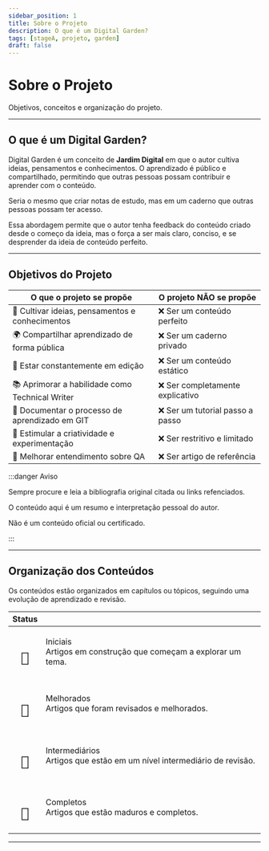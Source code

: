 ```yaml
---
sidebar_position: 1
title: Sobre o Projeto
description: O que é um Digital Garden?
tags: [stageA, projeto, garden]
draft: false
---
```


# Sobre o Projeto

Objetivos, conceitos e organização do projeto.

---

## O que é um Digital Garden?

Digital Garden é um conceito de **Jardim Digital** em que o autor cultiva ideias, pensamentos e conhecimentos. O aprendizado é público e compartilhado, permitindo que outras pessoas possam contribuir e aprender com o conteúdo.

Seria o mesmo que criar notas de estudo, mas em um caderno que outras pessoas possam ter acesso.

Essa abordagem permite que o autor tenha feedback do conteúdo criado desde o começo da ideia, mas o força a ser mais claro, conciso, e se desprender da ideia de conteúdo perfeito.

---

## Objetivos do Projeto

| O que o projeto se propõe | O projeto NÃO se propõe |
|--------------------------|-------------------------------|
| 🌱 Cultivar ideias, pensamentos e conhecimentos | ❌ Ser um conteúdo perfeito |
| 🌍 Compartilhar aprendizado de forma pública | ❌ Ser um caderno privado |
| 📝 Estar constantemente em edição | ❌ Ser um conteúdo estático |
| 📚 Aprimorar a habilidade como Technical Writer | ❌ Ser completamente explicativo |
| 📖 Documentar o processo de aprendizado em GIT | ❌ Ser um tutorial passo a passo |
| 🚀 Estimular a criatividade e experimentação | ❌ Ser restritivo e limitado |
| 🧪 Melhorar entendimento sobre QA | ❌ Ser artigo de referência |

:::danger Aviso

Sempre procure e leia a bibliografia original citada ou links refenciados.

O conteúdo aqui é um resumo e interpretação pessoal do autor.

Não é um conteúdo oficial ou certificado.

:::

---

## Organização dos Conteúdos

Os conteúdos estão organizados em capítulos ou tópicos, seguindo uma evolução de aprendizado e revisão.

| Status |  |
| :---: | :--- |
| <h1><code>🌱</code></h1> | Iniciais<br />Artigos em construção que começam a explorar um tema. |
| <h1><code>🌿</code></h1> | Melhorados<br />Artigos que foram revisados e melhorados. |
| <h1><code>🌲</code></h1> | Intermediários<br />Artigos que estão em um nível intermediário de revisão. |
| <h1><code>🍎</code></h1> | Completos<br />Artigos que estão maduros e completos. |

---